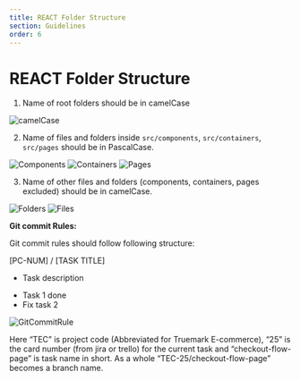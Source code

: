 ```yaml
---
title: REACT Folder Structure
section: Guidelines
order: 6
---
```


# REACT Folder Structure

1. Name of root folders should be in camelCase

![camelCase](../../src/images/react-folder-structure/camelcase.png 'camelCase')
    
2. Name of files and folders inside `src/components`, `src/containers`, `src/pages` should be in PascalCase.

![Components](../../src/images/react-folder-structure/components.png 'Components')
![Containers](../../src/images/react-folder-structure/containers.png 'Containers')
![Pages](../../src/images/react-folder-structure/pages.png 'Pages')

3. Name of other files and folders (components, containers, pages excluded) should be in camelCase.

![Folders](../../src/images/react-folder-structure/camelcase-folders.png 'Pages')
![Files](../../src/images/react-folder-structure/camelcase-files.png 'Files')
    
**Git commit Rules:**

Git commit rules should follow following structure:

[PC-NUM] / [TASK TITLE]
* Task description
- Task 1 done
- Fix task 2

![GitCommitRule](../../src/images/react-folder-structure/git-commit-rule.png 'Git Commit Rule')

Here “TEC” is project code (Abbreviated for Truemark E-commerce), “25” is the card number (from jira or trello) for the current task and “checkout-flow-page” is task name in short.
As a whole “TEC-25/checkout-flow-page” becomes a branch name.